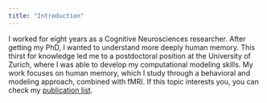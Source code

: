 ```yaml
---
title: "Introduction"
---
```


I worked for eight years as a Cognitive Neurosciences researcher. After getting my PhD, I wanted to understand more deeply human memory. This thirst for knowledge led me to a postdoctoral position at the University of Zurich, where I was able to develop my computational modeling skills. My work focuses on human memory, which I study through a behavioral and modeling approach, combined with fMRI. If this topic interests you, you can check my <a href = "publications.qmd">publication list</a>.